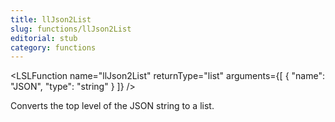 ```yaml
---
title: llJson2List
slug: functions/llJson2List
editorial: stub
category: functions
---
```


<LSLFunction
	name="llJson2List"
	returnType="list"
	arguments={[
	{
		"name": "JSON",
		"type": "string"
	}
]}
/>

Converts the top level of the JSON string to a list.
